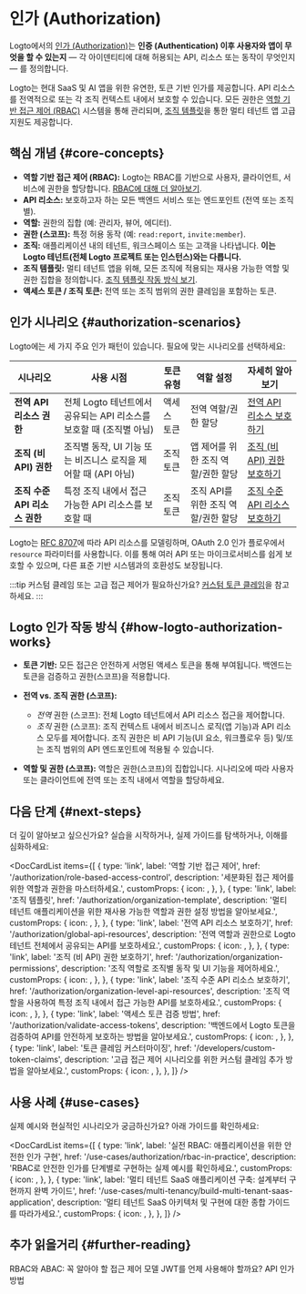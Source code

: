 
# 인가 (Authorization)

Logto에서의 [인가 (Authorization)](https://auth.wiki/authorization)는 **인증 (Authentication) 이후 사용자와 앱이 무엇을 할 수 있는지** — 각 아이덴티티에 대해 허용되는 API, 리소스 또는 동작이 무엇인지 — 를 정의합니다.

Logto는 현대 SaaS 및 AI 앱을 위한 유연한, 토큰 기반 인가를 제공합니다. API 리소스를 전역적으로 또는 각 조직 컨텍스트 내에서 보호할 수 있습니다. 모든 권한은 [역할 기반 접근 제어 (RBAC)](/authorization/role-based-access-control) 시스템을 통해 관리되며, [조직 템플릿](/authorization/organization-template)을 통한 멀티 테넌트 앱 고급 지원도 제공합니다.

## 핵심 개념 \{#core-concepts}

- **역할 기반 접근 제어 (RBAC):** Logto는 RBAC를 기반으로 사용자, 클라이언트, 서비스에 권한을 할당합니다. [RBAC에 대해 더 알아보기](/authorization/role-based-access-control).
- **API 리소스:** 보호하고자 하는 모든 백엔드 서비스 또는 엔드포인트 (전역 또는 조직별).
- **역할:** 권한의 집합 (예: 관리자, 뷰어, 에디터).
- **권한 (스코프):** 특정 허용 동작 (예: `read:report`, `invite:member`).
- **조직:** 애플리케이션 내의 테넌트, 워크스페이스 또는 고객을 나타냅니다. **이는 Logto 테넌트(전체 Logto 프로젝트 또는 인스턴스)와는 다릅니다.**
- **조직 템플릿:** 멀티 테넌트 앱을 위해, 모든 조직에 적용되는 재사용 가능한 역할 및 권한 집합을 정의합니다. [조직 템플릿 작동 방식 보기](/authorization/organization-template).
- **액세스 토큰 / 조직 토큰:** 전역 또는 조직 범위의 권한 클레임을 포함하는 토큰.

## 인가 시나리오 \{#authorization-scenarios}

Logto에는 세 가지 주요 인가 패턴이 있습니다. 필요에 맞는 시나리오를 선택하세요:

| 시나리오                                        | 사용 시점                                                                              | 토큰 유형         | 역할 설정                                                 | 자세히 알아보기                                                                                  |
| ----------------------------------------------- | ---------------------------------------------------------------------------------------- | ------------------ | ----------------------------------------------------------- | ------------------------------------------------------------------------------------------- |
| **전역 API 리소스 권한**             | 전체 Logto 테넌트에서 공유되는 API 리소스를 보호할 때 (조직별 아님) | 액세스 토큰       | 전역 역할/권한 할당                             | [전역 API 리소스 보호하기](/authorization/global-api-resources)                         |
| **조직 (비 API) 권한**          | 조직별 동작, UI 기능 또는 비즈니스 로직을 제어할 때 (API 아님)         | 조직 토큰 | 앱 제어를 위한 조직 역할/권한 할당      | [조직 (비 API) 권한 보호하기](/authorization/organization-permissions)       |
| **조직 수준 API 리소스 권한** | 특정 조직 내에서 접근 가능한 API 리소스를 보호할 때                          | 조직 토큰 | 조직 API를 위한 조직 역할/권한 할당 | [조직 수준 API 리소스 보호하기](/authorization/organization-level-api-resources) |

Logto는 [RFC 8707](https://auth.wiki/resource-indicator)에 따라 API 리소스를 모델링하며, OAuth 2.0 인가 플로우에서 `resource` 파라미터를 사용합니다. 이를 통해 여러 API 또는 마이크로서비스를 쉽게 보호할 수 있으며, 다른 표준 기반 시스템과의 호환성도 보장됩니다.

:::tip
커스텀 클레임 또는 고급 접근 제어가 필요하신가요? [커스텀 토큰 클레임](/developers/custom-token-claims)을 참고하세요.
:::

## Logto 인가 작동 방식 \{#how-logto-authorization-works}

- **토큰 기반:** 모든 접근은 안전하게 서명된 액세스 토큰을 통해 부여됩니다. 백엔드는 토큰을 검증하고 권한(스코프)을 적용합니다.
- **전역 vs. 조직 권한 (스코프):**

  - _전역_ 권한 (스코프): 전체 Logto 테넌트에서 API 리소스 접근을 제어합니다.
  - _조직_ 권한 (스코프): 조직 컨텍스트 내에서 비즈니스 로직(앱 기능)과 API 리소스 모두를 제어합니다. 조직 권한은 비 API 기능(UI 요소, 워크플로우 등) 및/또는 조직 범위의 API 엔드포인트에 적용될 수 있습니다.

- **역할 및 권한 (스코프):** 역할은 권한(스코프)의 집합입니다. 시나리오에 따라 사용자 또는 클라이언트에 전역 또는 조직 내에서 역할을 할당하세요.

## 다음 단계 \{#next-steps}

더 깊이 알아보고 싶으신가요? 실습을 시작하거나, 실제 가이드를 탐색하거나, 이해를 심화하세요:

<DocCardList
  items={[
    {
      type: 'link',
      label: '역할 기반 접근 제어',
      href: '/authorization/role-based-access-control',
      description: '세분화된 접근 제어를 위한 역할과 권한을 마스터하세요.',
      customProps: {
        icon: <Role />,
      },
    },
    {
      type: 'link',
      label: '조직 템플릿',
      href: '/authorization/organization-template',
      description:
        '멀티 테넌트 애플리케이션을 위한 재사용 가능한 역할과 권한 설정 방법을 알아보세요.',
      customProps: {
        icon: <OrgTemplate />,
      },
    },
    {
      type: 'link',
      label: '전역 API 리소스 보호하기',
      href: '/authorization/global-api-resources',
      description: '전역 역할과 권한으로 Logto 테넌트 전체에서 공유되는 API를 보호하세요.',
      customProps: {
        icon: <Api />,
      },
    },
    {
      type: 'link',
      label: '조직 (비 API) 권한 보호하기',
      href: '/authorization/organization-permissions',
      description: '조직 역할로 조직별 동작 및 UI 기능을 제어하세요.',
      customProps: {
        icon: <Users />,
      },
    },
    {
      type: 'link',
      label: '조직 수준 API 리소스 보호하기',
      href: '/authorization/organization-level-api-resources',
      description:
        '조직 역할을 사용하여 특정 조직 내에서 접근 가능한 API를 보호하세요.',
      customProps: {
        icon: <Api />,
      },
    },
    {
      type: 'link',
      label: '액세스 토큰 검증 방법',
      href: '/authorization/validate-access-tokens',
      description: '백엔드에서 Logto 토큰을 검증하여 API를 안전하게 보호하는 방법을 알아보세요.',
      customProps: {
        icon: <Security />,
      },
    },
    {
      type: 'link',
      label: '토큰 클레임 커스터마이징',
      href: '/developers/custom-token-claims',
      description: '고급 접근 제어 시나리오를 위한 커스텀 클레임 추가 방법을 알아보세요.',
      customProps: {
        icon: <Jwt />,
      },
    },
  ]}
/>

## 사용 사례 \{#use-cases}

실제 예시와 현실적인 시나리오가 궁금하신가요? 아래 가이드를 확인하세요:

<DocCardList
  items={[
    {
      type: 'link',
      label: '실전 RBAC: 애플리케이션을 위한 안전한 인가 구현',
      href: '/use-cases/authorization/rbac-in-practice',
      description: 'RBAC로 안전한 인가를 단계별로 구현하는 실제 예시를 확인하세요.',
      customProps: {
        icon: <Guides />,
      },
    },
    {
      type: 'link',
      label:
        '멀티 테넌트 SaaS 애플리케이션 구축: 설계부터 구현까지 완벽 가이드',
      href: '/use-cases/multi-tenancy/build-multi-tenant-saas-application',
      description:
        '멀티 테넌트 SaaS 아키텍처 및 구현에 대한 종합 가이드를 따라가세요.',
      customProps: {
        icon: <OrgTemplate />,
      },
    },
  ]}
/>

## 추가 읽을거리 \{#further-reading}

<Url href="https://blog.logto.io/rbac-and-abac">
  RBAC와 ABAC: 꼭 알아야 할 접근 제어 모델
</Url>
<Url href="https://blog.logto.io/when-should-i-use-jwts">JWT를 언제 사용해야 할까요?</Url>
<Url href="https://blog.logto.io/api-authorization-methods">API 인가 방법</Url>
